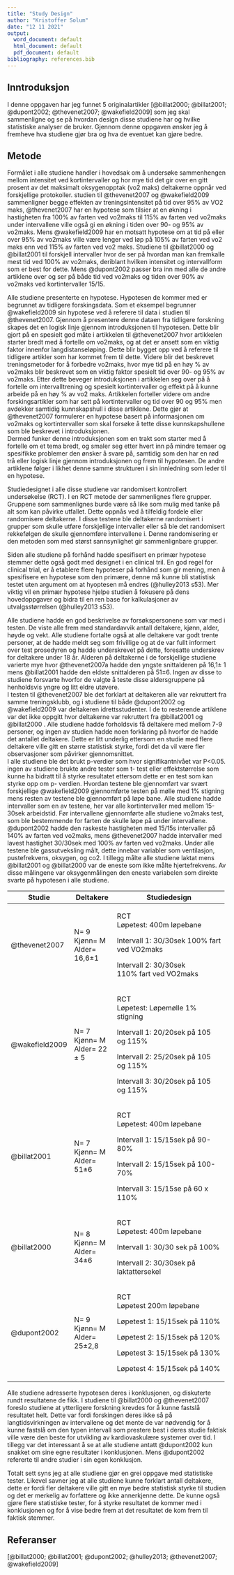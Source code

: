 ```yaml
---
title: "Study Design"
author: "Kristoffer Solum"
date: "12 11 2021"
output:
  word_document: default
  html_document: default
  pdf_document: default
bibliography: references.bib
---
```


## Inntroduksjon

I denne oppgaven har jeg funnet 5 originalartikler [@billat2000; @billat2001; @dupont2002; @thevenet2007; @wakefield2009] som jeg skal sammenligne og se på hvordan design disse studiene har og hvilke statistiske analyser de bruker. Gjennom denne oppgaven ønsker jeg å fremheve hva studiene gjør bra og hva de eventuet kan gjøre bedre.

## Metode

Formålet i alle studiene handler i hovedsak om å undersøke sammenhengen mellom intensitet ved kortintervaller og hor mye tid det gir over en gitt prosent av det maksimalt oksygenopptak (vo2 maks) deltakerne oppnår ved forskjellige protokoller. studien til @thevenet2007 og @wakefield2009 sammenligner begge effekten av treningsintensitet på tid over 95% av VO2 maks, @thevenet2007 har en hypotese som tilsier at en økning i hastigheten fra 100% av farten ved vo2maks til 115% av farten ved vo2maks under intervallene ville også gi en økning i tiden over 90- og 95% av vo2maks. Mens @wakefield2009 har en motsatt hypotese om at tid på eller over 95% av vo2maks ville være lenger ved løp på 105% av farten ved vo2 maks enn ved 115% av farten ved vo2 maks. Studiene til @billat2000 og @billat2001 til forskjell intervaller hvor de ser på hvordan man kan fremkalle mest tid ved 100% av vo2maks, deriblant hvilken intensitet og intervallform som er best for dette. Mens @dupont2002 passer bra inn med alle de andre artiklene over og ser på både tid ved vo2maks og tiden over 90% av vo2maks ved kortintervaller 15/15.

Alle studiene presenterte en hypotese. Hypotesen de kommer med er begrunnet av tidligere forskingsdata. Som et eksempel begrunner @wakefield2009 sin hypotese ved å referere til data i studien til @thevenet2007. Gjennom å presentere denne dataen fra tidligere forskning skapes det en logisk linje gjennom introduksjonen til hypotesen. Dette blir gjort på en spesielt god måte i artikkelen til @thevenet2007 hvor artikkelen starter bredt med å fortelle om vo2maks, og at det er ansett som en viktig faktor innenfor langdistanseløping. Dette blir bygget opp ved å referere til tidligere artikler som har kommet frem til dette. Videre blir det beskrevet treningsmetoder for å forbedre vo2maks, hvor mye tid på en høy % av vo2maks blir beskrevet som en viktig faktor spesielt tid over 90- og 95% av vo2maks. Etter dette beveger introduksjonen i artikkelen seg over på å fortelle om intervalltrening og spesielt kortintervaller og effekt på å kunne arbeide på en høy % av vo2 maks. Artikkelen forteller videre om andre forskingsartikler som har sett på kortintervaller og tid over 90 og 95% men avdekker samtidig kunnskapshull i disse artiklene. Dette gjør at @thevenet2007 formulerer en hypotese basert på informasjonen om vo2maks og kortintervaller som skal forsøke å tette disse kunnskapshullene som ble beskrevet i introduksjonen.\
Dermed funker denne introduksjonen som en trakt som starter med å fortelle om et tema bredt, og smaler seg etter hvert inn på mindre temaer og spesifikke problemer den ønsker å svare på, samtidig som den har en rød trå eller logisk linje gjennom introduksjonen og frem til hypotesen. De andre artiklene følger i likhet denne samme strukturen i sin innledning som leder til en hypotese.

Studiedesignet i alle disse studiene var randomisert kontrollert
undersøkelse (RCT). I en RCT metode der sammenlignes flere grupper. Gruppene som sammenlignes burde være så like som mulig med tanke på alt som kan påvirke utfallet. Dette oppnås ved å tilfeldig fordele eller randomisere deltakerne. I disse testene ble deltakerne randomisert i grupper som skulle utføre forskjellige intervaller
eller så ble det randomisert rekkefølgen de skulle gjennomføre intervallene i.
Denne randomisering er den metoden som med størst sannsynlighet gir
sammenlignbare grupper.

Siden alle studiene på forhånd hadde spesifisert en primær hypotese stemmer dette også godt med designet i en clinical tril. En god regel for clinical trial, er å etablere flere hypoteser på forhånd som gir mening, men å spesifisere en hypotese som den primære, denne må kunne bli statistisk testet uten argument om at hyoptesen må endres (@hulley2013 s53). Mer viktig vil en primær hypotese hjelpe studien å fokusere på dens hovedoppgaver og bidra til en ren base for kalkulasjoner av utvalgsstørrelsen (@hulley2013 s53).

Alle studiene hadde en god beskrivelse av forsøkspersonene som var med i testen. De viste alle frem med standardavvik antall deltakere, kjønn, alder, høyde og vekt. Alle studiene fortalte også at alle deltakere var godt trente personer, at de hadde meldt seg som frivillige og at de var fullt informert over test prosedyren og hadde underskrevet på dette, foresatte underskrev for deltakere under 18 år. Alderen på deltakerne i de forskjellige studiene varierte mye hvor @thevenet2007a hadde den yngste snittalderen på 16,1± 1 mens @billat2001 hadde den eldste snittalderen på 51±6. Ingen av disse to studiene forsvarte hvorfor de valgte å teste disse aldersgruppene på henholdsvis yngre og litt eldre utøvere.\
I testen til @thevenet2007 ble det forklart at deltakeren alle var rekruttert fra samme treningsklubb, og i studiene til både @dupont2002 og @wakefield2009 var deltakeren idrettsstudenter. I de to resterende artiklene var det ikke oppgitt hvor deltakerne var rekruttert fra @billat2001 og @billat2000 . Alle studiene hadde forholdsvis få deltakere med mellom 7-9 personer, og ingen av studien hadde noen forklaring på hvorfor de hadde det antallet deltakere. Dette er litt underlig ettersom en studie med flere deltakere ville gitt en større statistisk styrke, fordi det da vil være fler observasjoner som påvirker gjennomsnittet.\
I alle studiene ble det brukt p-verdier som hvor signifikantnivået var P\<0.05. ingen av studiene brukte andre tester som t- test eller effektstørrelse som kunne ha bidratt til å styrke resultatet ettersom dette er en test som kan styrke opp om p- verdien. Hvordan testene ble gjennomført var svært forskjellige @wakefield2009 gjennomførte testen på mølle med 1% stigning mens resten av testene ble gjennomført på løpe bane. Alle studiene hadde intervaller som en av testene, her var alle kortintervaller med mellom 15- 30sek arbeidstid. Før intervallene gjennomførte alle studiene vo2maks test, som ble bestemmende for farten de skulle løpe på under intervallene. @dupont2002 hadde den raskeste hastigheten med 15/15s intervaller på 140% av farten ved vo2maks, mens @thevenet2007 hadde intervaller med lavest hastighet 30/30sek med 100% av farten ved vo2maks. Under alle testene ble gassutveksling målt, dette innebar variabler som ventilasjon, pustefrekvens, oksygen, og co2. I tillegg målte alle studiene laktat mens @billat2001 og @billat2000 var de eneste som ikke målte hjertefrekvens. Av disse målingene var oksygenmålingen den eneste variabelen som direkte svarte på hypotesen i alle studiene.

+----------------+---------------+---------------------------------------------+
| Studie         | Deltakere     | Studiedesign                                |
+================+===============+=============================================+
| @thevenet2007  | N= 9\         | RCT\                                        |
|                | Kjønn= M\     | Løpetest: 400m løpebane                     |
|                | Alder= 16,6±1 |                                             |
|                |               | Intervall 1: 30/30sek 100% fart ved VO2maks |
|                |               |                                             |
|                |               | Intervall 2: 30/30sek\                      |
|                |               | 110% fart ved VO2maks                       |
+----------------+---------------+---------------------------------------------+
| @wakefield2009 | N= 7\         | RCT\                                        |
|                | Kjønn= M\     | Løpetest: Løpemølle 1% stigning             |
|                | Alder= 22 ± 5 |                                             |
|                |               | Intervall 1: 20/20sek på 105 og 115%        |
|                |               |                                             |
|                |               | Intervall 2: 25/20sek på 105 og 115%        |
|                |               |                                             |
|                |               | Intervall 3: 30/20sek på 105 og 115%        |
+----------------+---------------+---------------------------------------------+
| @billat2001    | N= 7\         | RCT\                                        |
|                | Kjønn= M\     | Løpetest: 400m løpebane                     |
|                | Alder= 51±6   |                                             |
|                |               | Intervall 1: 15/15sek på 90-80%             |
|                |               |                                             |
|                |               | Intervall 2: 15/15sek på 100-70%            |
|                |               |                                             |
|                |               | Intervall 3: 15/15se på 60 x 110%           |
+----------------+---------------+---------------------------------------------+
| @billat2000    | N= 8\         | RCT\                                        |
|                | Kjønn= M\     | Løpetest: 400m løpebane                     |
|                | Alder= 34±6   |                                             |
|                |               | Intervall 1: 30/30 sek på 100%              |
|                |               |                                             |
|                |               | Intervall 2: 30/30sek på laktattersekel     |
+----------------+---------------+---------------------------------------------+
| @dupont2002    | N= 9\         | RCT\                                        |
|                | Kjønn= M\     | Løpetest 200m løpebane                      |
|                | Alder= 25±2,8 |                                             |
|                |               | Løpetest 1: 15/15sek på 110%                |
|                |               |                                             |
|                |               | Løpetest 2: 15/15sek på 120%                |
|                |               |                                             |
|                |               | Løpetest 3: 15/15sek på 130%                |
|                |               |                                             |
|                |               | Løpetest 4: 15/15sek på 140%                |
+----------------+---------------+---------------------------------------------+

Alle studiene adresserte hypotesen deres i konklusjonen, og diskuterte rundt resultatene de fikk. I studiene til @billat2000 og @thevenet2007 foreslo studiene at ytterligere forskning krevdes for å kunne fastslå resultatet helt. Dette var fordi forskingen deres ikke så på langtidsvirkningen av intervallene og det mente de var nødvendig for å kunne fastslå om den typen intervall som prestere best i deres studie faktisk ville være den beste for utvikling av kardiovaskulære systemer over tid. I tillegg var det interessant å se at alle studiene antatt @dupont2002 kun snakket om sine egne resultater i konklusjonen. Mens @dupont2002 refererte til andre studier i sin egen konklusjon.

Totalt sett syns jeg at alle studiene gjør en grei oppgave med statistiske tester. Likevel savner jeg at alle studiene kunne forklart antall deltakere, dette er fordi fler deltakere ville gitt en mye bedre statistisk styrke til studien og det er merkelig av forfattere og ikke annerkjenne dette. De kunne også gjøre flere statistiske tester, for å styrke resultatet de kommer med i konklusjonen og for å vise bedre frem at det resultatet de kom frem til faktisk stemmer.

## Referanser

[@billat2000; @billat2001; @dupont2002; @hulley2013; @thevenet2007; @wakefield2009]
